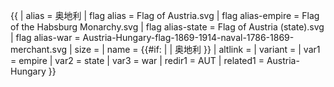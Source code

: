 {{ {{{1<noinclude>|country showdata</noinclude>}}}
| alias = 奥地利
| flag alias = Flag of Austria.svg
| flag alias-empire = Flag of the Habsburg Monarchy.svg
| flag alias-state = Flag of Austria (state).svg
| flag alias-war  = Austria-Hungary-flag-1869-1914-naval-1786-1869-merchant.svg
| size = {{{size|}}}
| name = {{#if: {{{name|}}} | {{{name|}}} | 奥地利 }}
| altlink = {{{altlink|}}}
| variant = {{{variant|}}}
<noinclude>
| var1 = empire
| var2 = state
| var3 = war
| redir1 = AUT
| related1 = Austria-Hungary
</noinclude>
}}
